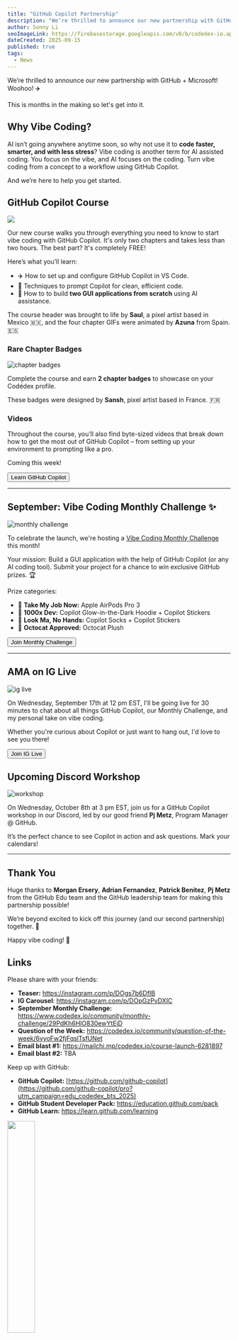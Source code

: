 ```yaml
---
title: "GitHub Copilot Partnership"
description: "We’re thrilled to announce our new partnership with GitHub + Microsoft! ✈️ A brand new GitHub Copilot course, September Vibe Coding Monthly Challenge, and an upcoming Discord workshop."
author: Sonny Li
seoImageLink: https://firebasestorage.googleapis.com/v0/b/codedex-io.appspot.com/o/blogs%2Fgithub-copilot-partnership%2Fbanner.gif?alt=media&token=0230fb79-8aa8-45d5-8c5d-30760aa0ac66
dateCreated: 2025-09-15
published: true
tags:
  - News
---
```


We’re thrilled to announce our new partnership with GitHub + Microsoft! Woohoo! ✈️

This is months in the making so let's get into it.

## Why Vibe Coding?

AI isn’t going anywhere anytime soon, so why not use it to **code faster, smarter, and with less stress**? Vibe coding is another term for AI assisted coding. You focus on the vibe, and AI focuses on the coding. Turn vibe coding from a concept to a workflow using GitHub Copilot.

And we’re here to help you get started.

## GitHub Copilot Course

![](https://i.imgur.com/O5cje6V.png)

Our new course walks you through everything you need to know to start vibe coding with GitHub Copilot. It's only two chapters and takes less than two hours. The best part? It's completely FREE!

Here’s what you’ll learn:

- ✈️ How to set up and configure GitHub Copilot in VS Code.
- 📝 Techniques to prompt Copilot for clean, efficient code.
- 🚀 How to to build **two GUI applications from scratch** using AI assistance.

The course header was brought to life by **Saul**, a pixel artist based in Mexico 🇲🇽, and the four chapter GIFs were animated by **Azuna** from Spain. 🇪🇸

### Rare Chapter Badges

![chapter badges](https://i.imgur.com/MFHHDPm.gif)

Complete the course and earn **2 chapter badges** to showcase on your Codédex profile.

These badges were designed by **Sansh**, pixel artist based in France. 🇫🇷

### Videos

Throughout the course, you’ll also find byte-sized videos that break down how to get the most out of GitHub Copilot – from setting up your environment to prompting like a pro.

Coming this week!

<div style={{ display: "flex", justifyContent: "center", marginBottom: "1.2rem", transform: "scale(.9)" }}>
  <a href="https://codedex.io/github-copilot" style={{ all: "unset" }} target="_blank" and rel="noopener noreferrer"><Button variant="yellow">Learn GitHub Copilot</Button></a>
</div>

---

## September: Vibe Coding Monthly Challenge ✨

![monthly challenge](https://i.imgur.com/5YOGoQa.gif)

To celebrate the launch, we're hosting a [Vibe Coding Monthly Challenge](https://www.codedex.io/community/monthly-challenge/29PdKh6HlO830ewYtEjD) this month! 

Your mission: Build a GUI application with the help of GitHub Copilot (or any AI coding tool). Submit your project for a chance to win exclusive GitHub prizes. 🏆

Prize categories:

- 🤖 **Take My Job Now:** Apple AirPods Pro 3
- 💪 **1000x Dev:** Copilot Glow-in-the-Dark Hoodie + Copilot Stickers
- 💯 **Look Ma, No Hands:** Copilot Socks + Copilot Stickers
- 🐙 **Octocat Approved:** Octocat Plush

<div style={{ display: "flex", justifyContent: "center", marginBottom: "1.2rem", transform: "scale(.9)" }}>
  <a href="https://www.codedex.io/community/monthly-challenge/29PdKh6HlO830ewYtEjD" style={{ all: "unset" }} target="_blank" and rel="noopener noreferrer"><Button variant="yellow">Join Monthly Challenge</Button></a>
</div>

--- 

## AMA on IG Live

![ig live](https://i.imgur.com/tKfB1Mq.png)

On Wednesday, September 17th at 12 pm EST, I'll be going live for 30 minutes to chat about all things GitHub Copilot, our Monthly Challenge, and my personal take on vibe coding. 

Whether you're curious about Copilot or just want to hang out, I'd love to see you there!

<div style={{ display: "flex", justifyContent: "center", marginBottom: "1.2rem", transform: "scale(.9)" }}>
  <a href="https://www.instagram.com/codedex.io" style={{ all: "unset" }} target="_blank" and rel="noopener noreferrer"><Button variant="yellow">Join IG Live</Button></a>
</div>

## Upcoming Discord Workshop

![workshop](https://i.imgur.com/O6blcmE.png)

On Wednesday, October 8th at 3 pm EST, join us for a GitHub Copilot workshop in our Discord, led by our good friend **Pj Metz**, Program Manager @ GitHub.

It’s the perfect chance to see Copilot in action and ask questions. Mark your calendars!

---

## Thank You

Huge thanks to **Morgan Ersery**, **Adrian Fernandez**, **Patrick Benitez**, **Pj Metz** from the GitHub Edu team and the GitHub leadership team for making this partnership possible! 

We’re beyond excited to kick off this journey (and our second partnership) together. 🤝

Happy vibe coding! 🦾

## Links

Please share with your friends:

- **Teaser:** https://instagram.com/p/DOgs7b6DfIB
- **IG Carousel**: https://instagram.com/p/DOpGzPvDXIC
- **September Monthly Challenge:** https://www.codedex.io/community/monthly-challenge/29PdKh6HlO830ewYtEjD
- **Question of the Week:** https://codedex.io/community/question-of-the-week/6vyoFw2fjFqslTsfUNet
- **Email blast #1:** https://mailchi.mp/codedex.io/course-launch-6281897
- **Email blast #2:** TBA

Keep up with GitHub:

- **GitHub Copilot:** [https://github.com/github-copilot](https://github.com/github-copilot/pro?utm_campaign=edu_codedex_bts_2025)
- **GitHub Student Developer Pack:** ⁠https://education.github.com/pack
- **GitHub Learn:** https://learn.github.com/learning

<img src="https://i.imgur.com/iHw1LQh.gif" width="35%" />

